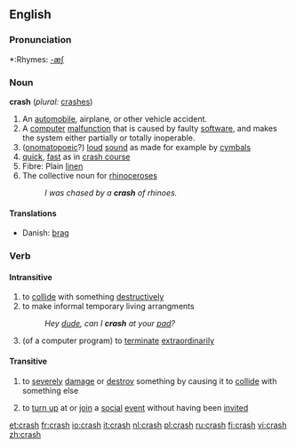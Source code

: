 ==English==

===Pronunciation===
*:Rhymes: [[Rhymes:English:-æʃ|-æʃ]]

===Noun===
'''crash''' (''plural:'' [[crashes]])
#An [[automobile]], airplane, or other vehicle accident.
#A [[computer]] [[malfunction]] that is caused by faulty [[software]], and makes the system either partially or totally inoperable.
#([[onomatopoeic]]?) [[loud]] [[sound]] as made for example by [[cymbal]]s
#[[quick]], [[fast]] as in [[crash course]]
#Fibre: Plain [[linen]]
#The collective noun for [[rhinoceros]]es
#:''I was chased by a '''crash''' of rhinoes.''

====Translations====
{{top}}
*Danish: [[brag]] {{n}}
{{bottom}}

===Verb===
{{en-verb|crash|es}}
====Intransitive====
#to [[collide]] with something [[destructively]]
#to make informal temporary living arrangments
#:''Hey [[dude]], can I '''crash''' at your [[pad]]?''
#(of a computer program) to [[terminate]] [[extraordinary|extraordinarily]]

====Transitive====
#to [[severely]] [[damage]] or [[destroy]] something by causing it to [[collide]] with something else
#{{slang}} to [[turn up]] at or [[join]] a [[social]] [[event]] without having been [[invite]]d

[[et:crash]]
[[fr:crash]]
[[io:crash]]
[[it:crash]]
[[nl:crash]]
[[pl:crash]]
[[ru:crash]]
[[fi:crash]]
[[vi:crash]]
[[zh:crash]]